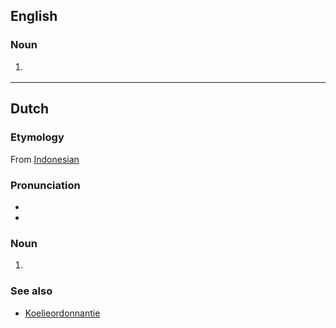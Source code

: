 ==English==

===Noun===
{{en-noun}}

# {{lb|en|South Africa}} {{alternative spelling of|coolie|lang=en}}

----

==Dutch==

===Etymology===
From [[w:Bahasa Indonesia|Indonesian]]

===Pronunciation===
* {{audio|Nl-koelie.ogg|Audio|lang=nl}}
* {{hyphenation|koe|lie|lang=nl}}

===Noun===
{{nl-noun|m|-s|koelietje}}

# {{l|en|coolie}}

===See also===
* [[w:nl:Koelie#Koelieordonnantie|Koelieordonnantie]]